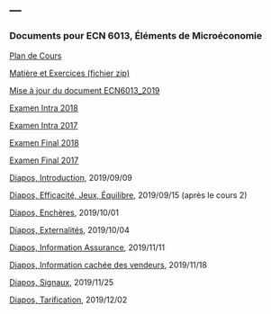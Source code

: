 ---
---

<link rel="stylesheet" href="styles.css" type="text/css">

### Documents pour ECN 6013, Éléments de Microéconomie

[Plan de Cours](./ECN6013/ECN6013A-A19-PC.pdf)

[Matière et Exercices (fichier zip)](./ECN6013/ECN6013_2019.zip)

[Mise à jour du document ECN6013_2019](./ECN6013/ECN6013_2019.pdf)

[Examen Intra 2018](./ECN6013/EI18A.pdf)

[Examen Intra 2017](./ECN6013/EI17A.pdf)

[Examen Final 2018](./ECN6013/EF18A.pdf)

[Examen Final 2017](./ECN6013/EF17A.pdf)

[Diapos, Introduction](./ECN6013/introduction.pdf), 2019/09/09

[Diapos, Efficacité, Jeux, Équilibre](./ECN6013/efficacite_jeux_equilibre.pdf), 2019/09/15 (après le cours 2)

[Diapos, Enchères](./ECN6013/encheres.pdf), 2019/10/01

[Diapos, Externalités](./ECN6013/externalites.pdf), 2019/10/04

[Diapos, Information Assurance](./ECN6013/information_assurance.pdf), 2019/11/11

[Diapos, Information cachée des vendeurs](./ECN6013/information_vendeurs.pdf), 2019/11/18

[Diapos, Signaux](./ECN6013/signaux.pdf), 2019/11/25

[Diapos, Tarification](./ECN6013/tarification.pdf), 2019/12/02
